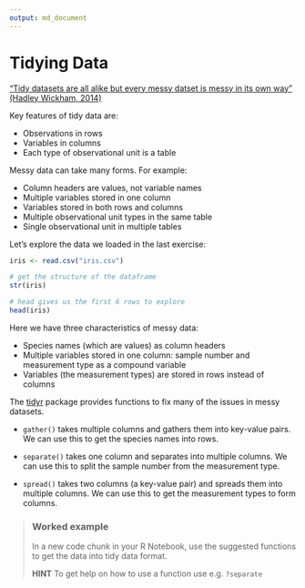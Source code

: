 ```yaml
---
output: md_document
---
```

# Tidying Data

[“Tidy datasets are all alike but every messy datset is messy in its own way” (Hadley Wickham, 2014)](http://vita.had.co.nz/papers/tidy-data.html)

Key features of tidy data are:

- Observations in rows
- Variables in columns
- Each type of observational unit is a table

Messy data can take many forms. For example:

- Column headers are values, not variable names
- Multiple variables stored in one column
- Variables stored in both rows and columns
- Multiple observational unit types in the same table
- Single observational unit in multiple tables

Let's explore the data we loaded in the last exercise:
```r
iris <- read.csv("iris.csv")
```

```r
# get the structure of the dataframe
str(iris)

# head gives us the first 6 rows to explore 
head(iris)
```

Here we have three characteristics of messy data:

- Species names (which are values) as column headers
- Multiple variables stored in one column: sample number and measurement type as a compound variable
- Variables (the measurement types) are stored in rows instead of columns

The [tidyr](https://blog.rstudio.org/2014/07/22/introducing-tidyr/) package provides functions to fix many of the issues in messy datasets. 

- `gather()` takes multiple columns and gathers them into key-value pairs. We can use this to get the species names into rows.

- `separate()` takes one column and separates into multiple columns. We can use this to split the sample number from the measurement type. 

- `spread()` takes two columns (a key-value pair) and spreads them into multiple columns. We can use this to get the measurement types to form columns. 

> ### Worked example
>
> In a new code chunk in your R Notebook, use the suggested functions to get the data into tidy data format. 
>
> **HINT** To get help on how to use a function use e.g. `?separate`